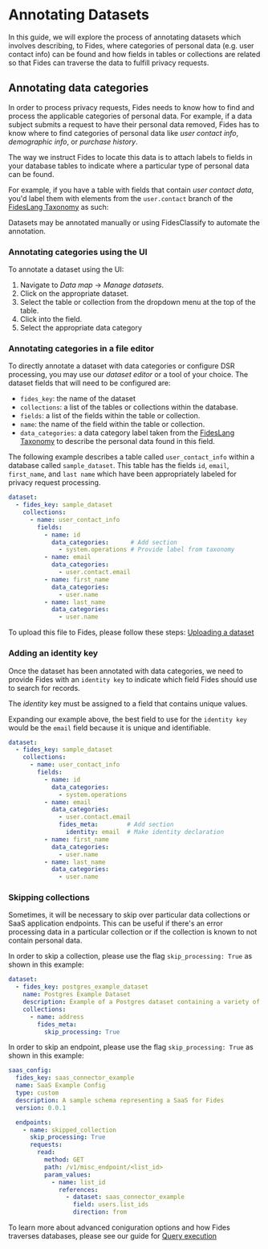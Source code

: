 

# Annotating Datasets

In this guide, we will explore the process of annotating datasets which involves describing, to Fides, where categories of personal data (e.g. user contact info) can be found and how fields in tables or collections are related so that Fides can traverse the data to fulfill privacy requests. 

## Annotating data categories
In order to process privacy requests, Fides needs to know how to find and process the applicable categories of personal data. For example, if a data subject submits a request to have their personal data removed, Fides has to know where to find categories of personal data like _user contact info_, _demographic info_, or _purchase history_. 

The way we instruct Fides to locate this data is to attach labels to fields in your database tables to indicate where a particular type of personal data can be found. 

For example, if you have a table with fields that contain _user contact data_, you'd label them with elements from the `user.contact` branch of the [FidesLang Taxonomy](https://ethyca.github.io/fideslang/taxonomy/data_categories/) as such:

<Screenshot img="/docs/assets/img/privacy-requests/sample_annotations.gif" description="Sample annotations" /> 

Datasets may be annotated manually or using FidesClassify to automate the annotation. 

### Annotating categories using the UI

To annotate a dataset using the UI:
1. Navigate to *Data map* → *Manage datasets*.
2. Click on the appropriate dataset.
3. Select the table or collection from the dropdown menu at the top of the table. 
4. Click into the field. 
5. Select the appropriate data category

<Screenshot img="/docs/assets/img/privacy-requests/annotate_manually.gif" description="Manually annotate data categories" /> 

### Annotating categories in a file editor

To directly annotate a dataset with data categories or configure DSR processing, you may use our _dataset editor_ or a tool of your choice. 
The dataset fields that will need to be configured are: 
* `fides_key`: the name of the dataset
* `collections`: a list of the tables or collections within the database.
* `fields`: a list of the fields within the table or collection.
* `name`: the name of the field within the table or collection.
* `data_categories`: a data category label taken from the [FidesLang Taxonomy](https://ethyca.github.io/fideslang/taxonomy/data_categories/) to describe the personal data found in this field.

The following example describes a table called `user_contact_info` within a database called `sample_dataset`. This table has the fields `id`, `email`, `first_name`, and `last name` which have been appropriately labeled for privacy request processing.

```yaml
dataset:
  - fides_key: sample_dataset
    collections:
      - name: user_contact_info
        fields:
          - name: id
            data_categories:      # Add section
              - system.operations # Provide label from taxonomy
          - name: email
            data_categories:
              - user.contact.email
          - name: first_name
            data_categories:
              - user.name
          - name: last_name
            data_categories:
              - user.name
```

To upload this file to Fides, please follow these steps: [Uploading a dataset](/user-guides/datasets/generate-datasets#uploading-a-dataset)

### Adding an identity key
Once the dataset has been annotated with data categories, we need to provide Fides with an `identity key` to indicate which field Fides should use to search for records.

<Callout emoji="" type="info">The _identity_ key must be assigned to a field that contains unique values.</Callout>

Expanding our example above, the best field to use for the `identity key` would be the `email` field because it is unique and identifiable. 

```yaml
dataset:
  - fides_key: sample_dataset
    collections:
      - name: user_contact_info
        fields:
          - name: id
            data_categories:
              - system.operations
          - name: email
            data_categories:
              - user.contact.email
              fides_meta:        # Add section
                identity: email  # Make identity declaration
          - name: first_name
            data_categories:
              - user.name
          - name: last_name
            data_categories:
              - user.name
```

### Skipping collections
Sometimes, it will be necessary to skip over particular data collections or SaaS application endpoints. This can be useful if there's an error processing data in a particular collection or if the collection is known to not contain personal data. 

In order to skip a collection, please use the flag `skip_processing: True` as shown in this example:

```yaml
dataset:
  - fides_key: postgres_example_dataset
    name: Postgres Example Dataset
    description: Example of a Postgres dataset containing a variety of related tables like customers, products, addresses, etc.
    collections:
      - name: address
        fides_meta:
          skip_processing: True
```

In order to skip an endpoint, please use the flag `skip_processing: True` as shown in this example:

```yaml
saas_config:
  fides_key: saas_connector_example
  name: SaaS Example Config
  type: custom
  description: A sample schema representing a SaaS for Fides
  version: 0.0.1

  endpoints:
    - name: skipped_collection
      skip_processing: True
      requests:
        read:
          method: GET
          path: /v1/misc_endpoint/<list_id>
          param_values:
            - name: list_id
              references:
                - dataset: saas_connector_example
                  field: users.list_ids
                  direction: from
```

To learn more about advanced coniguration options and how Fides traverses databases, please see our guide for [Query execution](/dev-docs/configuration/privacy-requests/graphs)
